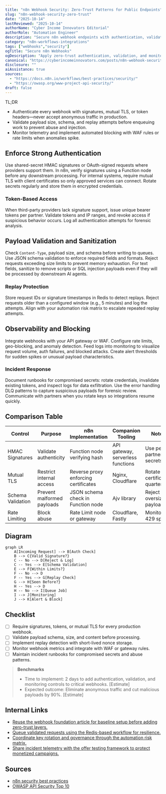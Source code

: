 ```yaml
---
title: "n8n Webhook Security: Zero-Trust Patterns for Public Endpoints"
slug: "n8n-webhook-security-zero-trust"
date: "2025-10-14"
lastReviewed: "2025-10-14"
authorName: "Cyber Income Innovators Editorial"
authorRole: "Automation Engineer"
description: "Secure n8n webhook endpoints with authentication, validation, and zero-trust controls to block abuse."
category: "n8n-workflows-integrations"
tags: ["webhooks","security"]
ogTitle: "Secure n8n Webhooks"
ogDescription: "Apply zero-trust authentication, validation, and monitoring to n8n webhooks."
canonical: "https://cyberincomeinnovators.com/posts/n8n-webhook-security-zero-trust"
disclosure: ""
aiAssistance: true
sources:
  - "https://docs.n8n.io/workflows/best-practices/security/"
  - "https://owasp.org/www-project-api-security/"
draft: false
---
```


TL;DR
- Authenticate every webhook with signatures, mutual TLS, or token headers—never accept anonymous traffic in production.
- Validate payload size, schema, and replay attempts before enqueuing work to prevent abuse and injection.
- Monitor telemetry and implement automated blocking with WAF rules or rate limits when anomalies spike.

## Enforce Strong Authentication
Use shared-secret HMAC signatures or OAuth-signed requests where providers support them. In n8n, verify signatures using a Function node before any downstream processing. For internal systems, require mutual TLS with client certificates so only approved services can connect. Rotate secrets regularly and store them in encrypted credentials.

### Token-Based Access
When third-party providers lack signature support, issue unique bearer tokens per partner. Validate tokens and IP ranges, and revoke access if suspicious behavior occurs. Log all authentication attempts for forensic analysis.

## Payload Validation and Sanitization
Check `Content-Type`, payload size, and schema before writing to queues. Use JSON schema validation to enforce required fields and formats. Reject requests exceeding size limits to prevent memory exhaustion. For text fields, sanitize to remove scripts or SQL injection payloads even if they will be processed by downstream AI agents.

### Replay Protection
Store request IDs or signature timestamps in Redis to detect replays. Reject requests older than a configured window (e.g., 5 minutes) and log the attempts. Align with your automation risk matrix to escalate repeated replay attempts.

## Observability and Blocking
Integrate webhooks with your API gateway or WAF. Configure rate limits, geo-blocking, and anomaly detection. Feed logs into monitoring to visualize request volume, auth failures, and blocked attacks. Create alert thresholds for sudden spikes or unusual payload characteristics.

### Incident Response
Document runbooks for compromised secrets: rotate credentials, invalidate existing tokens, and inspect logs for data exfiltration. Use the error handling DLQ patterns to capture suspicious payloads for forensic review. Communicate with partners when you rotate keys so integrations resume quickly.

## Comparison Table
| Control | Purpose | n8n Implementation | Companion Tooling | Notes |
| --- | --- | --- | --- | --- |
| HMAC Signatures | Validate authenticity | Function node verifying hash | API gateway, serverless functions | Use per-partner secrets |
| Mutual TLS | Restrict internal access | Reverse proxy enforcing certificates | Nginx, Cloudflare | Rotate certificates quarterly |
| Schema Validation | Prevent malformed payloads | JSON schema check in Function node | Ajv library | Reject oversize payloads |
| Rate Limiting | Block abuse | Rate Limit node or gateway | Cloudflare, Fastly | Monitor 429 spikes |

## Diagram
```mermaid
graph LR
    A[Incoming Request] --> B[Auth Check]
    B --> C{Valid Signature?}
    C -- No --> D[Reject & Log]
    C -- Yes --> E[Schema Validation]
    E --> F{Within Limits?}
    F -- No --> D
    F -- Yes --> G[Replay Check]
    G --> H{Seen Before?}
    H -- Yes --> D
    H -- No --> I[Queue Job]
    I --> J[Monitoring]
    J --> K[Alert & Block]
```

## Checklist
- [ ] Require signatures, tokens, or mutual TLS for every production webhook.
- [ ] Validate payload schema, size, and content before processing.
- [ ] Implement replay detection with short-lived nonce storage.
- [ ] Monitor webhook metrics and integrate with WAF or gateway rules.
- [ ] Maintain incident runbooks for compromised secrets and abuse patterns.

> **Benchmarks**
> - Time to implement: 2 days to add authentication, validation, and monitoring controls to critical webhooks. [Estimate]
> - Expected outcome: Eliminate anonymous traffic and cut malicious payloads by 90%. [Estimate]

## Internal Links
- [Reuse the webhook foundation article for baseline setup before adding zero-trust layers.](../n8n-workflows-integrations/n8n-triggers-webhooks-foundation.mdx)
- [Queue validated requests using the Redis-based workflow for resilience.](../n8n-workflows-integrations/n8n-queues-with-redis-webhooks.mdx)
- [Coordinate key rotation and governance through the automation risk matrix.](../ai-automation-foundations/automation-risk-matrix-small-teams.mdx)
- [Share incident telemetry with the offer testing framework to protect monetized campaigns.](../monetization-analytics/offer-testing-framework.mdx)

## Sources
- [n8n security best practices](https://docs.n8n.io/workflows/best-practices/security/)
- [OWASP API Security Top 10](https://owasp.org/www-project-api-security/)

